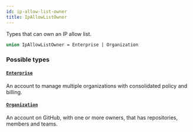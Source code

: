 ```yaml
---
id: ip-allow-list-owner
title: IpAllowListOwner
---
```


Types that can own an IP allow list.

```graphql
union IpAllowListOwner = Enterprise | Organization
```

### Possible types

#### [`Enterprise`](/docs/api/objects/enterprise)

An account to manage multiple organizations with consolidated policy and billing.

#### [`Organization`](/docs/api/objects/organization)

An account on GitHub, with one or more owners, that has repositories, members and teams.
